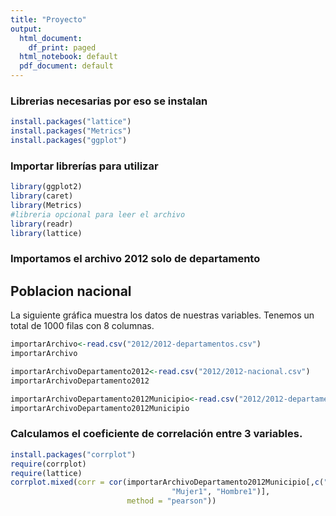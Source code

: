 ```yaml
---
title: "Proyecto"
output:
  html_document:
    df_print: paged
  html_notebook: default
  pdf_document: default
---
```


### Librerias necesarias por eso se instalan
```r
install.packages("lattice")
install.packages("Metrics")
install.packages("ggplot")
```

### Importar librerías para utilizar
```r
library(ggplot2)
library(caret)
library(Metrics)
#libreria opcional para leer el archivo
library(readr)
library(lattice)
```

### Importamos el archivo 2012 solo de departamento
## Poblacion nacional
La siguiente gráfica muestra los datos de nuestras variables. Tenemos un total de 1000 filas con 8 columnas.
```r
importarArchivo<-read.csv("2012/2012-departamentos.csv")
importarArchivo
```

```r
importarArchivoDepartamento2012<-read.csv("2012/2012-nacional.csv")
importarArchivoDepartamento2012

```

```r
importarArchivoDepartamento2012Municipio<-read.csv("2012/2012-departamentos-municipios.csv")
importarArchivoDepartamento2012Municipio
```


### Calculamos el coeficiente de correlación entre 3 variables.
```r
install.packages("corrplot")
require(corrplot)
require(lattice)
corrplot.mixed(corr = cor(importarArchivoDepartamento2012Municipio[,c("year", 
                                    "Mujer1", "Hombre1")],
                          method = "pearson"))
```

